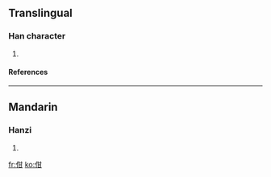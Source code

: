 ==Translingual==
===Han character===
{{Han char|rn=9|rad=人|as=05|sn=7|four=|canj=人廿一 (OTM)}}
# {{defn|Han|sort=人05}}
====References====
{{Han ref|kx=0097.190|dkj=00493|dj=0206.070|hdz=10129.140|uh=4F44|ud=20292}}
----
==Mandarin==
===Hanzi===
{{cmn-hanzi|pin=[[bèn]] ([[ben4]]), [[hán]] ([[han2]]), [[tī]] ([[ti1]])|wg=pen<sup>4</sup>, han<sup>2</sup>, t'i<sup>1</sup>|y=ben4, han2, ti1}}
# {{defn|Mandarin}}

[[fr:佄]]
[[ko:佄]]
